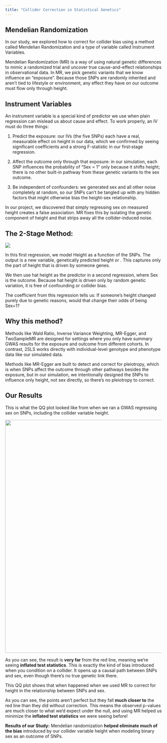 ```yaml
---
title: "Collider Correction in Statistical Genetics"
---
```


## **Mendelian Randomization**

In our study, we explored how to correct for collider bias using a method called Mendelian Randomization and a type of variable called Instrument Variables.

Mendelian Randomization (MR) is a way of using natural genetic differences to mimic a randomized trial and uncover true cause-and-effect relationships in observational data. In MR, we pick genetic variants that we know influence an “exposure”. Because those SNPs are randomly inherited and aren’t tied to lifestyle or environment, any effect they have on our outcome must flow only through height.

## **Instrument Variables**

An instrument variable is a special kind of predictor we use when plain regression can mislead us about cause and effect. To work properly, an IV must do three things:

1.  Predict the exposure: our IVs (the five SNPs) each have a real, measurable effect on height in our data, which we confirmed by seeing significant coefficients and a strong F-statistic in our first‐stage regression.

2.  Affect the outcome only through that exposure: in our simulation, each SNP influences the probability of “Sex = 1” only because it shifts height; there is no other built-in pathway from these genetic variants to the sex outcome.

3.  Be independent of confounders: we generated sex and all other noise completely at random, so our SNPs can’t be tangled up with any hidden factors that might otherwise bias the height-sex relationship.

In our project, we discovered that simply regressing sex on measured height creates a false association. MR fixes this by isolating the genetic component of height and that strips away all the collider-induced noise.

## **The 2-Stage Method:**

![](images/Mr%20Implementation.jpg)

In this first regression, we model Height as a function of the SNPs. The output is a new variable, genetically predicted height or \hat{height}. This captures only the part of height that is driven by someone genes.

We then use hat height as the predictor in a second regression, where Sex is the outcome. Because hat height is driven only by random genetic variation, it is free of confounding or collider bias.

The coefficient from this regression tells us: If someone’s height changed purely due to genetic reasons, would that change their odds of being Sex=1?

## **Why this method?**

Methods like Wald Ratio, Inverse Variance Weighting, MR-Egger, and TwoSampleMR are designed for settings where you only have summary GWAS results for the exposure and outcome from different cohorts. In contrast, 2SLS works directly with individual-level genotype and phenotype data like our simulated data.

Methods like MR-Egger are built to detect and correct for pleiotropy, which is when SNPs affect the outcome through other pathways besides the exposure, but in our simulation, we intentionally designed the SNPs to influence only height, not sex directly, so there’s no pleiotropy to correct.

## Our Results

This is what the QQ plot looked like from when we ran a GWAS regressing sex on SNPs, including the collider variable height.

![](images/qq plot height bad.jpg){width="750"}

As you can see, the result is **very far** from the red line, meaning we’re seeing **inflated test statistics**. This is exactly the kind of bias introduced when you condition on a collider. It opens up a causal path between SNPs and sex, even though there’s no true genetic link there.

This QQ plot shows that when happened when we used MR to correct for height in the relationship between SNPs and sex. 

As you can see, the points aren’t perfect but they fall **much closer to** the red line than they did without correction. This means the observed p-values are much closer to what we’d expect under the null, and using MR helped us minimize the **inflated test statistics** we were seeing before!

**Results of our Study:** Mendelian randomization **helped eliminate much of the bias** introduced by our collider variable height when modeling binary sex as an outcome of SNPs. 

